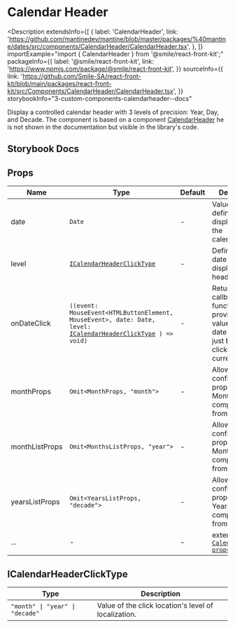 
# Calendar Header

<Description
  extendsInfo={[
    {
      label: 'CalendarHeader',
      link: 'https://github.com/mantinedev/mantine/blob/master/packages/%40mantine/dates/src/components/CalendarHeader/CalendarHeader.tsx',
    },
  ]}
  importExample="import { CalendarHeader } from '@smile/react-front-kit';"
  packageInfo={{
    label: '@smile/react-front-kit',
    link: 'https://www.npmjs.com/package/@smile/react-front-kit',
  }}
  sourceInfo={{
    link: 'https://github.com/Smile-SA/react-front-kit/blob/main/packages/react-front-kit/src/Components/CalendarHeader/CalendarHeader.tsx',
  }}
  storybookInfo="3-custom-components-calendarheader--docs"
>
  Display a controlled calendar header with 3 levels of precision: Year, Day,
  and Decade. The component is based on a component
  [CalendarHeader](https://github.com/mantinedev/mantine/blob/master/packages/%40mantine/dates/src/components/CalendarHeader/CalendarHeader.tsx)
  he is not shown in the documentation but visible in the library's code.
</Description>

## Storybook Docs

<StorybookEmbed
  storyId="3-custom-components-calendarheader--docs"
  height="1780"
/>

## Props

| Name              | Type                                                                                                                                          | Default | Description                                                                                                                                                    |
| ----------------- | --------------------------------------------------------------------------------------------------------------------------------------------- | ------- | -------------------------------------------------------------------------------------------------------------------------------------------------------------- |
| date <Required/>  | `Date`                                                                                                                                        | -       | Value given to define the date displayed on the calendarHeader                                                                                                 |
| level <Required/> | [`ICalendarHeaderClickType`](#icalendarheaderclicktype)                                                                                       | -       | Defines the date level to display in the header modal                                                                                                          |
| onDateClick       | `((event: MouseEvent<HTMLButtonElement, MouseEvent>, date: Date, level: `[`ICalendarHeaderClickType`](#icalendarheaderclicktype)` ) => void)` | -       | Returns a callback function that provides the value of the date that has just been clicked and the current level                                               |
| monthProps        | `Omit<MonthProps, "month">`                                                                                                                   | -       | Allows configuring the props of the Month component from Mantine.                                                                                              |
| monthListProps    | `Omit<MonthsListProps, "year">`                                                                                                               | -       | Allows configuring the props of the MonthList component from Mantine.                                                                                          |
| yearsListProps    | `Omit<YearsListProps, "decade">`                                                                                                              | -       | Allows configuring the props of the YearsList component from Mantine.                                                                                          |
| ...               | -                                                                                                                                             | -       | extends [`CalendarHeader props`](https://github.com/mantinedev/mantine/blob/master/packages/%40mantine/dates/src/components/CalendarHeader/CalendarHeader.tsx) |

## ICalendarHeaderClickType

| Type                            | Description                                          |
| ------------------------------- | ---------------------------------------------------- |
| `"month" \| "year" \| "decade"` | Value of the click location's level of localization. |
